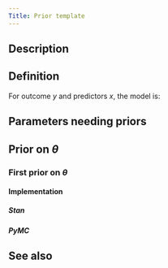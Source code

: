 ```yaml
---
Title: Prior template
---
```


## Description


## Definition

For outcome $y$ and predictors $x$, the model is:

## Parameters needing priors

## Prior on $\theta$

### First prior on $\theta$

#### Implementation

::: {.panel-tabset}

##### Stan

##### PyMC

:::

## See also
